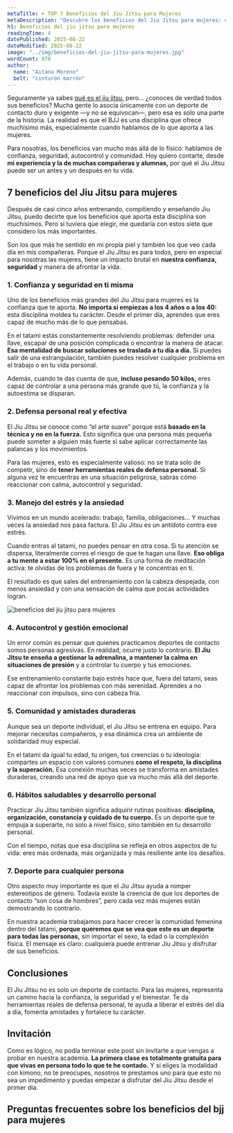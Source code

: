 ```yaml
---
metaTitle: ➤ TOP 7 Beneficios del Jiu Jitsu para Mujeres
metaDescription: "Descubre los beneficios del Jiu Jitsu para mujeres: confianza, defensa personal, manejo del estrés, comunidad y desarrollo personal. Una disciplina que cambia vidas."
h1: Beneficios del jiu jitsu para mujeres
readingTime: 4
datePublished: 2025-08-22
dateModified: 2025-08-22
image: "../img/beneficios-del-jiu-jitsu-para-mujeres.jpg"
wordCount: 978
author:
  name: "Aitana Moreno"
  belt: "cinturón marrón"
---
```



Seguramente ya sabes [qué es el jiu jitsu,](/es/blog/que-es-el-jiu-jitsu/) pero… ¿conoces de verdad todos sus beneficios? Mucha gente lo asocia únicamente con un deporte de contacto duro y exigente —y no se equivocan—, pero esa es solo una parte de la historia. La realidad es que el BJJ es una disciplina que ofrece muchísimo más, especialmente cuando hablamos de lo que aporta a las mujeres.

Para nosotras, los beneficios van mucho más allá de lo físico: hablamos de confianza, seguridad, autocontrol y comunidad. Hoy quiero contarte, desde **mi experiencia y la de muchas compañeras y alumnas,** por qué el Jiu Jitsu puede ser un antes y un después en tu vida.

## 7 beneficios del Jiu Jitsu para mujeres

Después de casi cinco años entrenando, compitiendo y enseñando Jiu Jitsu, puedo decirte que los beneficios que aporta esta disciplina son muchísimos. Pero si tuviera que elegir, me quedaría con estos siete que considero los más importantes.

Son los que más he sentido en mi propia piel y también los que veo cada día en mis compañeras. Porque el Jiu Jitsu es para todos, pero en especial para nosotras las mujeres, tiene un impacto brutal en **nuestra confianza, seguridad** y manera de afrontar la vida.

### 1. Confianza y seguridad en ti misma

Uno de los beneficios más grandes del Jiu Jitsu para mujeres es la confianza que te aporta. **No importa si empiezas a los 4 años o a los 40:** esta disciplina moldea tu carácter. Desde el primer día, aprendes que eres capaz de mucho más de lo que pensabas.

En el tatami estás constantemente resolviendo problemas: defender una llave, escapar de una posición complicada o encontrar la manera de atacar. **Esa mentalidad de buscar soluciones se traslada a tu día a día.** Si puedes salir de una estrangulación, también puedes resolver cualquier problema en el trabajo o en tu vida personal.

Además, cuando te das cuenta de que, **incluso pesando 50 kilos,** eres capaz de controlar a una persona más grande que tú, la confianza y la autoestima se disparan.

### 2. Defensa personal real y efectiva

El Jiu Jitsu se conoce como “el arte suave” porque está **basado en la técnica y no en la fuerza.** Esto significa que una persona más pequeña puede someter a alguien más fuerte si sabe aplicar correctamente las palancas y los movimientos.

Para las mujeres, esto es especialmente valioso: no se trata solo de competir, sino de **tener herramientas reales de defensa personal.** Si alguna vez te encuentras en una situación peligrosa, sabrás cómo reaccionar con calma, autocontrol y seguridad.

### 3. Manejo del estrés y la ansiedad

Vivimos en un mundo acelerado: trabajo, familia, obligaciones… Y muchas veces la ansiedad nos pasa factura. El Jiu Jitsu es un antídoto contra ese estrés.

Cuando entras al tatami, no puedes pensar en otra cosa. Si tu atención se dispersa, literalmente corres el riesgo de que te hagan una llave. **Eso obliga a tu mente a estar 100% en el presente.** Es una forma de meditación activa: te olvidas de los problemas de fuera y te concentras en ti.

El resultado es que sales del entrenamiento con la cabeza despejada, con menos ansiedad y con una sensación de calma que pocas actividades logran.

<Image
  loading="lazy"
  width={700}
  src={imgBeneficiosMujeres}
  alt="beneficios del jiu jitsu para mujeres"
/>

### 4. Autocontrol y gestión emocional

Un error común es pensar que quienes practicamos deportes de contacto somos personas agresivas. En realidad, ocurre justo lo contrario. **El Jiu Jitsu te enseña a gestionar la adrenalina, a mantener la calma en situaciones de presión** y a controlar tu cuerpo y tus emociones.

Ese entrenamiento constante bajo estrés hace que, fuera del tatami, seas capaz de afrontar los problemas con más serenidad. Aprendes a no reaccionar con impulsos, sino con cabeza fría.

### 5. Comunidad y amistades duraderas

Aunque sea un deporte individual, el Jiu Jitsu se entrena en equipo. Para mejorar necesitas compañeros, y esa dinámica crea un ambiente de solidaridad muy especial.

En el tatami da igual tu edad, tu origen, tus creencias o tu ideología: compartes un espacio con valores comunes **como el respeto, la disciplina y la superación.** Esa conexión muchas veces se transforma en amistades duraderas, creando una red de apoyo que va mucho más allá del deporte.

### 6. Hábitos saludables y desarrollo personal

Practicar Jiu Jitsu también significa adquirir rutinas positivas: **disciplina, organización, constancia y cuidado de tu cuerpo.** Es un deporte que te empuja a superarte, no solo a nivel físico, sino también en tu desarrollo personal.

Con el tiempo, notas que esa disciplina se refleja en otros aspectos de tu vida: eres más ordenada, más organizada y más resiliente ante los desafíos.

### 7. Deporte para cualquier persona

Otro aspecto muy importante es que el Jiu Jitsu ayuda a romper estereotipos de género. Todavía existe la creencia de que los deportes de contacto “son cosa de hombres”, pero cada vez más mujeres están demostrando lo contrario.

En nuestra academia trabajamos para hacer crecer la comunidad femenina dentro del tatami, **porque queremos que se vea que este es un deporte para todas las personas,** sin importar el sexo, la edad o la complexión física. El mensaje es claro: cualquiera puede entrenar Jiu Jitsu y disfrutar de sus beneficios.

## Conclusiones

El Jiu Jitsu no es solo un deporte de contacto. Para las mujeres, representa un camino hacia la confianza, la seguridad y el bienestar. Te da herramientas reales de defensa personal, te ayuda a liberar el estrés del día a día, fomenta amistades y fortalece tu carácter.

## Invitación

Como es lógico, no podía terminar este post sin invitarte a que vengas a probar en nuestra academia. **La primera clase es totalmente gratuita para que vivas en persona todo lo que te he contado.** Y si eliges la modalidad con kimono, no te preocupes, nosotros te prestamos uno para que esto no sea un impedimento y puedas empezar a disfrutar del Jiu Jitsu desde el primer día.

<BtnMainCta />

## Preguntas frecuentes sobre los beneficios del bjj para mujeres

<Faqs faqs={FAQS_BENEFICIOS_MUJERES} />

